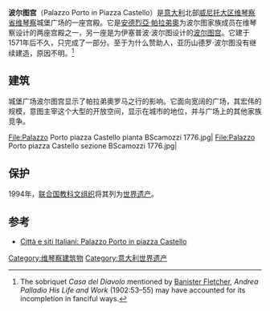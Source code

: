 {{Infobox UNESCO World Heritage Site
| image         = Vicenza Palazzo Porto in Piazza Castello.jpg
| image_upright = 1.2
| caption       = 
| location      = [[意大利|意大利]][[威尼托大区|威尼托大区]][[维琴察省|维琴察省]][[维琴察|维琴察]]
| part_of       = [[維琴察城和威尼托的帕拉第奧式別墅|維琴察城和威尼托的帕拉第奧式別墅]]
| criteria      = {{UNESCO WHS type|(i)(ii)}}(i)(ii)
| ID            = 712bis-001
| coordinates   = 
| year          = 1994
| extension     = 1996
}}
'''波尔图宫'''（Palazzo Porto in Piazza Castello）是[[意大利|意大利]]北部[[威尼托大区|威尼托大区]][[维琴察省|维琴察省]][[维琴察|维琴察]]城堡广场的一座宫殿。它是[[安德烈亞·帕拉弟奧|安德烈亞·帕拉弟奧]]为波尔图家族成员在维琴察设计的两座宫殿之一，另一座是为伊塞普波·波尔图设计的[[波尔图宫|波尔图宫]]。它建于1571年后不久，只完成了一部分。至于为什么赞助人，亚历山德罗·波尔图没有继续建造，原因不明。<ref>The sobriquet ''Casa del Diavolo'' mentioned by [[Banister_Fletcher|Banister Fletcher]], ''Andrea Palladio His Life and Work'' (1902:53–55) may have accounted for its incompletion in fanciful ways.</ref>

== 建筑 ==
城堡广场波尔图宫显示了帕拉弟奧罗马之行的影响。它面向宽阔的广场，其宏伟的规模，意图主宰这个大型的开放空间，显示在城市的地位，并与广场上的其他家族竞争。 

<gallery mode="packed" heights="160px">
File:Palazzo Porto piazza Castello pianta BScamozzi 1776.jpg|
File:Palazzo Porto piazza Castello sezione BScamozzi 1776.jpg|
</gallery>

== 保护 ==
1994年，[[联合国教科文组织|联合国教科文组织]]将其列为[[世界遗产|世界遗产]]。

== 参考 ==
{{reflist}}
* [https://web.archive.org/web/20070821001240/http://www.sitiunesco.it/index.phtml?id=629 Città e siti Italiani: Palazzo Porto in piazza Castello] 

{{coord|45|32|44.44|N|11|32|28.94|E|source:frwiki_region:IT_scale:100000|display=title}}
[[Category:维琴察建筑物|Category:维琴察建筑物]]
[[Category:意大利世界遗产|Category:意大利世界遗产]]